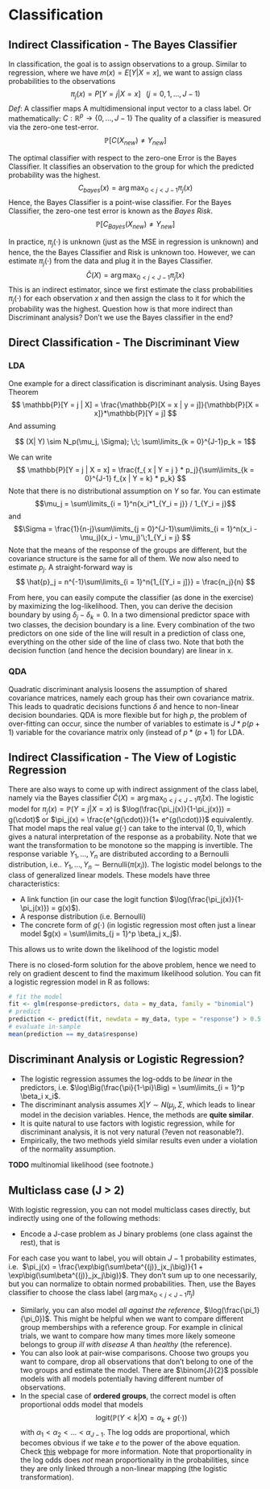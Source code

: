# Classification
## Indirect Classification - The Bayes Classifier
In classification, the goal is to assign observations to a group. Similar to 
regression, where we have $m(x) = E[Y | X = x]$, we want to assign class
probabilities to the observations 
$$\pi_j (x) = P[Y = j | X = x] \;\;\;  (j = 0,1, ..., J-1)  $$
*Def*: A classifier maps A multidimensional input vector to a class label.
Or mathematically: $C: \mathbb{R}^p \rightarrow \{0, ..., J-1\}$
The quality of a classifier is measured via the zero-one test-error.
$$\mathbb{P}[C(X_{new}) \neq Y_{new}] $$

The optimal classifier with respect to the zero-one Error is the Bayes 
Classifier. It classifies an observation to the group for which the predicted 
probability was the highest.
$$ C_{bayes}(x) = \arg\max_{0<j<J-1}\pi_j(x)$$
Hence, the Bayes Classifier is a point-wise classifier.
For the Bayes Classifier, the zero-one test error is known as the *Bayes Risk*.
$$ \mathbb{P}[C_{Bayes}(X_{new}) \neq Y_{new}]$$

In practice, $\pi_j(\cdot)$ is unknown (just as the MSE in regression is 
unknown) and hence, the the Bayes Classifier and Risk is unknown too. However, 
we can estimate $\pi_j(\cdot)$ from the data and plug it in the Bayes Classifier.
$$\hat{C}(X) = \arg\max_{0<j<J-1}\hat{\pi}_j(x)$$
This is an indirect estimator, since we first estimate the class probabilities
$\pi_j(\cdot)$ for each observation $x$ and then assign the class to it for
which the probability was the highest.
Question how is that more indirect than Discriminant analysis? Don't we use
the Bayes classifier in the end?

## Direct Classification - The Discriminant View
### LDA
One example for a direct classification is discriminant analysis.
Using Bayes Theorem
$$ \mathbb{P}[Y = j | X] = \frac{\mathbb{P}[X = x | y = j]}{\mathbb{P}[X = x]}*\mathbb{P}[Y = j] $$
And assuming 

$$ (X| Y) \sim N_p(\mu_j, \Sigma); \;\; \sum\limits_{k = 0}^{J-1}p_k = 1$$ 

We can write
$$ \mathbb{P}[Y = j | X = x] = \frac{f_{ x | Y = j } * p_j}{\sum\limits_{k = 0}^{J-1} f_{x | Y = k} * p_k} $$
Note that there is no distributional assumption on $Y$ so far. You can estimate 
$$\mu_j = \sum\limits_{i = 1}^n{x_i*1_{Y_i = j}} / 1_{Y_i = j}$$
and 
$$\Sigma = \frac{1}{n-j}\sum\limits_{j = 0}^{J-1}\sum\limits_{i = 1}^n(x_i - \mu_j)(x_i - \mu_j)'\;1_{Y_i = j} $$
Note that the means of the response of the groups are different, but the 
covariance structure is the same for all of them.
We now also need to estimate $p_j$. A straight-forward way is 
$$ \hat{p}_j = n^{-1}\sum\limits_{i = 1}^n{1_{[Y_i = j]}} = \frac{n_j}{n} $$

From here, you can easily compute the classifier (as done in the exercise) by
maximizing the log-likelihood. Then, you can derive the decision boundary by 
using $\delta_j - \delta_k = 0$. In a two dimensional predictor space with 
two classes, the decision boundary is a line. Every combination of the two 
predictors on one side of the line will result in a prediction of class one, 
everything on the other side of the line of class two. Note that both the 
decision function (and hence the decision boundary) are linear in x.

### QDA
Quadratic discriminant analysis loosens the assumption of shared covariance 
matrices, namely each group has their own covariance matrix. This leads 
to quadratic decisions functions $\delta$ and hence to non-linear decision
boundaries.
QDA is more flexible but for high $p$, the problem of over-fitting can occur,
since the number of variables to estimate is $J*p(p+1)$ variable for the 
covariance matrix only (instead of $p*(p+1)$ for LDA.

## Indirect Classification - The View of Logistic Regression
There are also ways to come up with indirect assignment of the class label, 
namely via the Bayes classifier $\hat{C}(X) = \arg\max_{0<j<J-1}\hat{\pi}_j(x)$. 
The logistic model for $\pi_j(x) = \mathbb{P}(Y = j | X = x)$ is 
$\log(\frac{\pi_j(x)}{1-\pi_j(x)}) = g(\cdot)$ or 
$\pi_j(x) = \frac{e^{g(\cdot)}}{1+ e^{g(\cdot)}}$ equivalently. That model
maps the real value $g(\cdot)$ can take to the interval $(0, 1)$, which gives 
a natural interpretation of the response as a probability. Note that we want
the transformation to be monotone so the mapping is invertible.
The response variable $Y_1, ..., Y_n$ are distributed according to a 
Bernoulli distribution, i.e.. $Y_1, ..., Y_n \sim \textrm{Bernulli}(\pi(x_i))$. 
The logistic model belongs to the class of generalized linear models. 
These models have three characteristics:

* A link function (in our case the logit function 
  $\log(\frac{\pi_j(x)}{1-\pi_j(x)}) = g(x)$).
* A response distribution (i.e. Bernoulli)
* The concrete form of $g(\cdot)$ (in logistic regression most often just 
  a linear model $g(x) = \sum\limits_{j = 1}^p \beta_j x_j$).

This allows us to write down the likelihood of the logistic model
\begin{equation} 
\begin{split}
L(\beta, (x_1, Y_1), ..., (x_n, Y_n))&  = \prod\limits_{i = 1}^n \mathbb{P}(Y_i = y_i)\\
 & =\prod\limits_{i = 1}^n \pi(x_i)^{Y_i-1}(1-\pi(x_i))^{Y_i-1}\\
\log(L(\cdot) & = \sum\limits_{i = 1}^n Y_i \pi(x_i) + (1 - Y_i) (1 - \pi(x_i))
\end{split}
(\#eq:var-beta)
\end{equation} 

There is no closed-form solution for the above problem, hence we need to rely
on gradient descent to find the maximum likelihood solution.
You can fit a logistic regression model in R as follows:
```r
# fit the model
fit <- glm(response~predictors, data = my_data, family = "binomial")
# predict
prediction <- predict(fit, newdata = my_data, type = "response") > 0.5
# evaluate in-sample
mean(prediction == my_data$response)
```

## Discriminant Analysis or Logistic Regression?

* The logistic regression assumes the log-odds to be *linear* in the predictors, 
  i.e. $\log\Big(\frac{\pi}{1-\pi}\Big) = \sum\limits_{i = 1}^p \beta_i x_i$.
* The discriminant analysis assumes $X|Y \sim N(\mu_j, \Sigma$, which leads to
  linear model in the decision variables. Hence, the methods are 
  **quite similar**.
* It is quite natural to use factors with logistic regression, while for 
  discriminant analysis, it is not very natural (?even not reasonable?).
* Empirically, the two methods yield similar results even under a violation of
  the normality assumption.
  
**TODO** multinomial likelihood (see footnote.)

## Multiclass case (J > 2)
With logistic regression, you can not model multiclass cases directly, but 
indirectly using one of the following methods:

* Encode a J-case problem as J binary problems (one class against the rest), 
  that is
  
   \begin{equation}
  Y_i^{(j)} = \begin{cases}
        1 \;\;\ \text{if} \;\;\ Y_i = j
        \\
        0 \;\;\ \text{else}.
        \end{cases}
 \end{equation}

For each case you want to label, you will obtain $J-1$ probability estimates,
i.e. 
$\pi_j(x) = \frac{\exp\big(\sum\beta^{(j)}_jx_j\big)}{1  + \exp\big(\sum\beta^{(j)}_jx_j\big)}$. 
They don't sum up to one necessarily, 
but you can normalize to obtain normed probabilities. Then, use the Bayes 
classifier to choose the class label ($\arg\max_{0 < j < J-1} \pi_j$)

* Similarly, you can also model *all against the reference*, 
  $\log(\frac{\pi_1}{\pi_0})$. This might be helpful when we want to compare
  different group memberships with a reference group. 
  For example in clinical trials, 
  we want to compare how many times more likely someone belongs to group 
  *ill with disease A* than *healthy* (the reference).
* You can also look at pair-wise comparisons. Choose two groups you want to 
  compare, drop all observations that don't belong to one of the two groups
  and estimate the model. There are $\binom{J}{2}$ possible models with all
  models potentially having different number of observations.
* In the special case of **ordered groups**, the correct model is often 
  proportional odds model that models
  $$\text{logit}(\mathbb{P}(Y < k |X) = \alpha_k + g(\cdot))$$
  with $\alpha_1 \lt \alpha_2 \lt \text{...} \lt \alpha_{J-1}$. 
  The log odds are proportional, which becomes obvious if we take $e$ to the power
  of the above equation. Check [this](http://data.library.virginia.edu/fitting-and-interpreting-a-proportional-odds-model/)
  webpage for more information. Note that proportionality in the log odds
  does *not* mean proportionality in the probabilities, since they are only
  linked through a non-linear mapping (the logistic transformation).
